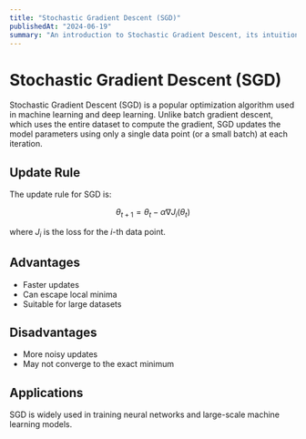 ```yaml
---
title: "Stochastic Gradient Descent (SGD)"
publishedAt: "2024-06-19"
summary: "An introduction to Stochastic Gradient Descent, its intuition, and applications."
---
```


# Stochastic Gradient Descent (SGD)

Stochastic Gradient Descent (SGD) is a popular optimization algorithm used in machine learning and deep learning. Unlike batch gradient descent, which uses the entire dataset to compute the gradient, SGD updates the model parameters using only a single data point (or a small batch) at each iteration.

## Update Rule

The update rule for SGD is:

$$\theta_{t+1} = \theta_t - \alpha \nabla J_i(\theta_t)$$

where $J_i$ is the loss for the $i$-th data point.

## Advantages

- Faster updates
- Can escape local minima
- Suitable for large datasets

## Disadvantages

- More noisy updates
- May not converge to the exact minimum

## Applications

SGD is widely used in training neural networks and large-scale machine learning models.
